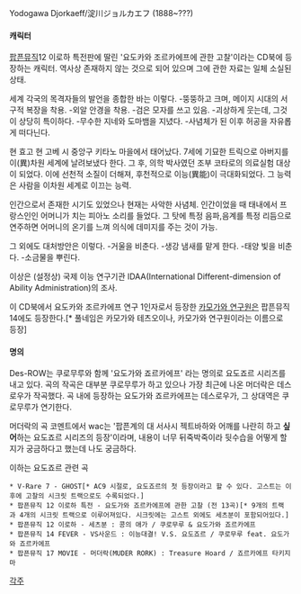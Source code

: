 Yodogawa Djorkaeff/淀川ジョルカエフ
(1888~???)

==== 캐릭터 ====
[[팝픈뮤직]]12 이로하 특전판에 딸린 '요도카와 조르카에프에 관한 고찰'이라는 CD북에 등장하는 캐릭터.
역사상 존재하지 않는 것으로 되어 있으며 그에 관한 자료는 일체 소실된 상태. 


세계 각국의 목격자들의 발언을 종합한 바는 이렇다.
-뚱뚱하고 크며, 메이지 시대의 서구적 복장을 착용.
-외알 안경을 착용.
-검은 모자를 쓰고 있음.
-괴상하게 웃는데, 그것이 상당히 특이하다.
-무수한 지네와 도마뱀을 지녔다.
-사념체가 된 이후 허공을 자유롭게 떠다닌다.

현 효고 현 고베 시 중앙구 키타노 마을에서 태어났다. 7세에 기묘한 트릭으로 아버지를 이(異)차원 세계에 날려보냈다 한다. 그 후, 의학 박사였던 조부 코타로의 의료실험 대상이 되었다. 이에 선천적 소질이 더해져, 후천적으로 이능(異能)이 극대화되었다.
그 능력은 사람을 이차원 세계로 이끄는 능력.

인간으로서 존재한 시기도 있었으나 현재는 사악한 사념체. 
인간이었을 때 태내에서 프랑스인인 어머니가 치는 피아노 소리를 들었다. 그 탓에 특정 음파,음계를 특정 리듬으로 연주하면 어머니의 온기를 느껴 의식에 데미지를 주는 것이 가능.

그 외에도 대처방안은 이렇다.
-거울을 비춘다.
-생강 냄새를 맡게 한다.
-태양 빛을 비춘다.
-소금물을 뿌린다.

이상은 (설정상) 국제 이능 연구기관 IDAA(International Different-dimension of Ability Administration)의 조사.


이 CD북에서 요도카와 조르카에프 연구 1인자로서 등장한 [[카모가와 연구원]]은 팝픈뮤직 14에도 등장한다.[* 풀네임은 카모가와 테츠오이나, 카모가와 연구원이라는 이름으로 등장]

==== 명의 ====
Des-ROW는 쿠로무루와 함께 '요도가와 죠르카에프' 라는 명의로 요도죠르 시리즈를 내고 있다.
곡의 작곡은 대부분 쿠로무루가 하고 있으나 가장 최근에 나온 머더락은 데스로우가 작곡했다.
곡 내에 등장하는 요도가와 죠르카에프는 데스로우가, 그 상대역은 쿠로무루가 연기한다.

머더락의 곡 코멘트에서 wac는 '팝픈계의 대 서사시 젝트바하와 어깨를 나란히 하고 '''싶어'''하는 요도죠르 시리즈의 등장'이라며, 내용이 너무 뒤죽박죽이라 뒷수습을 어떻게 할 지가 궁금하다고 했는데 나도 궁금하다.


이하는 요도죠르 관련 곡

 * V-Rare 7 - GHOST[* AC9 시절로, 요도죠르의 첫 등장이라고 할 수 있다. 고스트는 이후에 고찰의 시크릿 트랙으로도 수록되었다.]
 * 팝픈뮤직 12 이로하 특전 - 요도가와 죠르카에프에 관한 고찰 (전 13곡)[* 9개의 트랙과 4개의 시크릿 트랙으로 이루어져있다. 시크릿에는 고스트 외에도 세츠분이 포함되어있다.]
 * 팝픈뮤직 12 이로하 - 세츠분 : 콩의 애가 / 쿠로무루 & 요도가와 죠르카에프
 * 팝픈뮤직 14 FEVER - VS사운드 : 이능대결! V.S. 요도죠르 / 쿠로무루 feat. 요도가와 죠르카에프
 * 팝픈뮤직 17 MOVIE - 머더락(MUDER RORK) : Treasure Hoard / 죠르카에프 타키지마


[[각주]]
